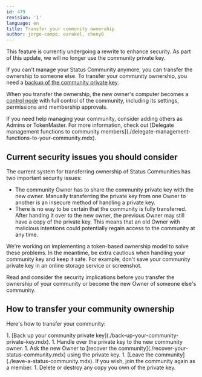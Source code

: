 ```yaml
---
id: 479
revision: '1'
language: en
title: Transfer your community ownership
author: jorge-campo, earakel, cheny0
---
```


<Admonition type="beta" status="Important security update">
  This feature is currently undergoing a rewrite to enhance security. As part of this update, we will no longer use the community private key.
</Admonition>

If you can't manage your Status Community anymore, you can transfer the ownership to someone else. To transfer your community ownership, you need a [backup of the community private key](./back-up-your-community-private-key.mdx).

When you transfer the ownership, the new owner's computer becomes a [control node](./about-the-control-node-in-status-communities.mdx) with full control of the community, including its settings, permissions and membership approvals.

<Admonition type="tip">
  If you need help managing your community, consider adding others as Admins or TokenMaster. For more information, check out [Delegate management functions to community members](./delegate-management-functions-to-your-community.mdx).
</Admonition>

## Current security issues you should consider

The current system for transferring ownership of Status Communities has two important security issues:

- The community Owner has to share the community private key with the new owner. Manually transferring the private key from one Owner to another is an insecure method of handling a private key.
- There is no way to be certain that the community is fully transferred. After handing it over to the new owner, the previous Owner may still have a copy of the private key. This means that an old Owner with malicious intentions could potentially regain access to the community at any time.

We're working on implementing a token-based ownership model to solve these problems. In the meantime, be extra cautious when handling your community key and keep it safe. For example, don't save your community private key in an online storage service or screenshot.

<Admonition type="caution">
  Read and consider the security implications before you transfer the ownership of your community or become the new Owner of someone else's community.
</Admonition>

## How to transfer your community ownership

Here's how to transfer your community:

<AwaitedList>
  1. [Back up your community private key](./back-up-your-community-private-key.mdx).
  1. Handle over the private key to the new community owner.
  1. Ask the new Owner to [recover the community](./recover-your-status-community.mdx) using the private key.
  1. [Leave the community](./leave-a-status-community.mdx). If you wish, join the community again as a member.
  1. Delete or destroy any copy you own of the private key.
</AwaitedList>
